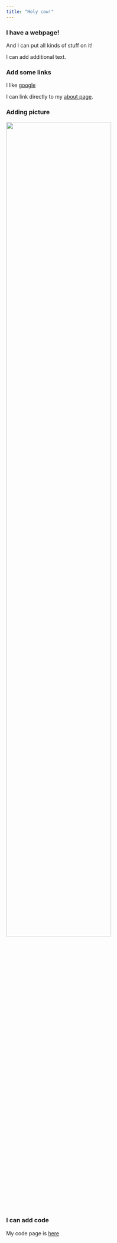```yaml
---
title: "Holy cow!"
---
```


### I have a webpage!

And I can put all kinds of stuff on it!

I can add additional text.


### Add some links

I like [google](https://www.google.com)

I can link directly to my [about page](about.html).


### Adding picture

<img src ="image/sample.png" style = "width: 75%">

### I can add code
My code page is [here](code.html)


